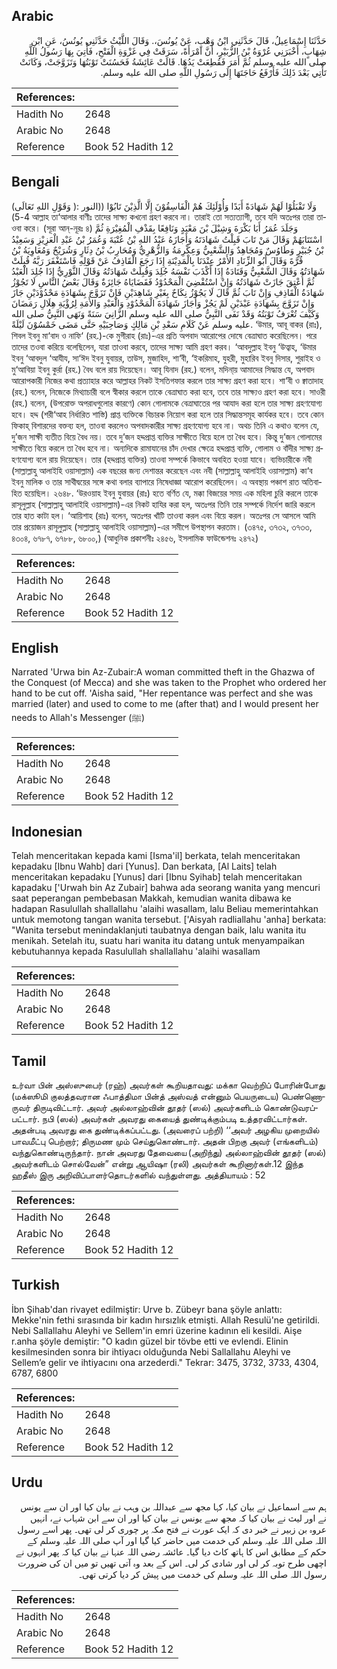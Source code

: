 ## Arabic


<div dir="rtl" lang="ar" style={{fontSize:'larger',backgroundColor:'#f8f9fa',padding:20}}>
حَدَّثَنَا إِسْمَاعِيلُ، قَالَ حَدَّثَنِي ابْنُ وَهْبٍ، عَنْ يُونُسَ،‏.‏ وَقَالَ اللَّيْثُ حَدَّثَنِي يُونُسُ، عَنِ ابْنِ شِهَابٍ، أَخْبَرَنِي عُرْوَةُ بْنُ الزُّبَيْرِ، أَنَّ امْرَأَةً، سَرَقَتْ فِي غَزْوَةِ الْفَتْحِ، فَأُتِيَ بِهَا رَسُولُ اللَّهِ صلى الله عليه وسلم ثُمَّ أَمَرَ فَقُطِعَتْ يَدُهَا‏.‏ قَالَتْ عَائِشَةُ فَحَسُنَتْ تَوْبَتُهَا وَتَزَوَّجَتْ، وَكَانَتْ تَأْتِي بَعْدَ ذَلِكَ فَأَرْفَعُ حَاجَتَهَا إِلَى رَسُولِ اللَّهِ صلى الله عليه وسلم‏.‏
</div>
<div style={{backgroundColor:'#f8f9fa',padding:20, marginBottom: 10}}><table> <thead> <tr> <th>References:</th> <th></th> </tr> </thead> <tbody><tr><td>Hadith No</td><td>2648</td></tr><tr><td>Arabic No</td><td>2648</td></tr><tr><td>Reference</td><td>Book 52 Hadith 12</td></tr></tbody></table></div>

## Bengali


<div dir="ltr" lang="bn" style={{fontSize:'larger',backgroundColor:'#f8f9fa',padding:20}}>
(وَقَوْلِ اللهِ تَعَالَى )وَلَا تَقْبَلُوْا لَهُمْ شَهَادَةً أَبَدًا وَأُوْلَئِكَ هُمْ الْفَاسِقُوْنَ إِلَّا الَّذِيْنَ تَابُوْا ((النور : 4-5) আল্লাহ তা‘আলার বাণীঃ তাদের সাক্ষ্য কখনো গ্রহণ করবে না। তারাই তো সত্যত্যাগী, তবে যদি অতঃপর তারা তাওবা করে। (সূরা আন্-নূরঃ ৪) وَجَلَدَ عُمَرُ أَبَا بَكْرَةَ وَشِبْلَ بْنَ مَعْبَدٍ وَنَافِعًا بِقَذْفِ الْمُغِيْرَةِ ثُمَّ اسْتَتَابَهُمْ وَقَالَ مَنْ تَابَ قَبِلْتُ شَهَادَتَهُ وَأَجَازَهُ عَبْدُ اللهِ بْنُ عُتْبَةَ وَعُمَرُ بْنُ عَبْدِ الْعَزِيْزِ وَسَعِيْدُ بْنُ جُبَيْرٍ وَطَاوُسٌ وَمُجَاهِدٌ وَالشَّعْبِيُّ وَعِكْرِمَةُ وَالزُّهْرِيُّ وَمُحَارِبُ بْنُ دِثَارٍ وَشُرَيْحٌ وَمُعَاوِيَةُ بْنُ قُرَّةَ وَقَالَ أَبُو الزِّنَادِ الأَمْرُ عِنْدَنَا بِالْمَدِيْنَةِ إِذَا رَجَعَ الْقَاذِفُ عَنْ قَوْلِهِ فَاسْتَغْفَرَ رَبَّهُ قُبِلَتْ شَهَادَتُهُ وَقَالَ الشَّعْبِيُّ وَقَتَادَةُ إِذَا أَكْذَبَ نَفْسَهُ جُلِدَ وَقُبِلَتْ شَهَادَتُهُ وَقَالَ الثَّوْرِيُّ إِذَا جُلِدَ الْعَبْدُ ثُمَّ أُعْتِقَ جَازَتْ شَهَادَتُهُ وَإِنْ اسْتُقْضِيَ الْمَحْدُوْدُ فَقَضَايَاهُ جَائِزَةٌ وَقَالَ بَعْضُ النَّاسِ لَا تَجُوْزُ شَهَادَةُ الْقَاذِفِ وَإِنْ تَابَ ثُمَّ قَالَ لَا يَجُوْزُ نِكَاحٌ بِغَيْرِ شَاهِدَيْنِ فَإِنْ تَزَوَّجَ بِشَهَادَةِ مَحْدُوْدَيْنِ جَازَ وَإِنْ تَزَوَّجَ بِشَهَادَةِ عَبْدَيْنِ لَمْ يَجُزْ وَأَجَازَ شَهَادَةَ الْمَحْدُوْدِ وَالْعَبْدِ وَالأَمَةِ لِرُؤْيَةِ هِلَالِ رَمَضَانَ وَكَيْفَ تُعْرَفُ تَوْبَتُهُ وَقَدْ نَفَى النَّبِيُّ صلى الله عليه وسلم الزَّانِيَ سَنَةً وَنَهَى النَّبِيُّ صلى الله عليه وسلم عَنْ كَلَامِ سَعْدِ بْنِ مَالِكٍ وَصَاحِبَيْهِ حَتَّى مَضَى خَمْسُوْنَ لَيْلَةً. ‘উমার, আবূ বাকর (রাঃ), শিবল ইবনু মা‘বাদ ও নাফি‘ (রহ.)-কে মুগীরাহ (রাঃ)-এর প্রতি অপবাদ আরোপের দোষে বেত্রাঘাত করেছিলেন। পরে তাদের তওবা করিয়ে বলেছিলেন, যারা তাওবা করবে, তাদের সাক্ষ্য আমি গ্রহণ করব। ‘আবদুল্লাহ ইবনু ‘উত্বাহ, ‘উমার ইবনু ‘আবদুল ‘আযীয, সা‘ঈদ ইবনু যুবায়র, তাউস, মুজাহিদ, শা‘বী, ‘ইকরিমাহ, যুহরী, মুহারিব ইবনু দিসার, শুরাইহ ও মু‘আবিয়া ইবনু কুর্রা (রহ.) বৈধ বলে রায় দিয়েছেন। আবূ যিনাদ (রহ.) বলেন, মদিনা্য় আমাদের সিদ্ধান্ত যে, অপবাদ আরোপকারী নিজের কথা প্রত্যাহার করে আল্লাহর নিকট ইসতিগফার করলে তার সাক্ষ্য গ্রহণ করা হবে। শা‘বী ও ক্বাতাদাহ (রহ.) বলেন, নিজেকে মিথ্যাচারী বলে স্বীকার করলে তাকে বেত্রাঘাত করা হবে, তবে তার সাক্ষ্যও গ্রহণ করা হবে। সাওরী (রহ.) বলেন, (উপরোক্ত অপরাধগুলোর কারণে) কোন গোলামকে বেত্রাঘাতের পর আযাদ করা হলে তার সাক্ষ্য গ্রহণযোগ্য হবে। হদ্দ (শরী‘আহ নির্ধারিত শাস্তি) প্রাপ্ত ব্যক্তিকে বিচারক নিয়োগ করা হলে তার সিদ্ধান্তসমূহ কার্যকর হবে। তবে কোন ফিকাহ্ বিশারদের বক্তব্য হল, তাওবা করলেও অপবাদকারীর সাক্ষ্য গ্রহণযোগ্য হবে না। অথচ তিনি এ কথাও বলেন যে, দু’জন সাক্ষী ব্যতীত বিয়ে বৈধ নয়। তবে দু’জন হদ্দপ্রাপ্ত ব্যক্তির সাক্ষীতে বিয়ে হলে তা বৈধ হবে। কিন্তু দু’জন গোলামের সাক্ষীতে বিয়ে করলে তা বৈধ হবে না। অন্যদিকে রামাযানের চাঁদ দেখার ক্ষেত্রে হদ্দপ্রাপ্ত ব্যক্তি, গোলাম ও বাঁদীর সাক্ষ্য গ্রহণযোগ্য বলে রায় দিয়েছেন। তার (হদ্দপ্রাপ্ত ব্যক্তির) তাওবা সম্পর্কে কিভাবে অবহিত হওয়া যাবে। ব্যভিচারীকে নবী (সাল্লাল্লাহু আলাইহি ওয়াসাল্লাম) এক বছরের জন্য দেশান্তর করেছেন এবং নবী (সাল্লাল্লাহু আলাইহি ওয়াসাল্লাম) কা‘ব ইবনু মালিক ও তার সাথীদ্বয়ের সঙ্গে কথা বলার ব্যাপারে নিষেধাজ্ঞা আরোপ করেছিলেন। এ অবস্থায় পঞ্চাশ রাত অতিবাহিত হয়েছিল। ২৬৪৮. ‘উরওয়াহ ইবনু যুবায়র (রাঃ) হতে বর্ণিত যে, মক্কা বিজয়ের সময় এক মহিলা চুরি করলে তাকে রাসূলুল্লাহ (সাল্লাল্লাহু আলাইহি ওয়াসাল্লাম)-এর নিকট হাযির করা হল, অতঃপর তিনি তার সম্পর্কে নির্দেশ জারি করলে তার হাত কাটা হল। ‘আয়িশাহ (রাঃ) বলেন, অতঃপর খাঁটি তাওবা করল এবং বিয়ে করল। অতঃপর সে আসলে আমি তার প্রয়োজন রাসূলুল্লাহ (সাল্লাল্লাহু আলাইহি ওয়াসাল্লাম)-এর সমীপে উপস্থাপন করতাম। (৩৪৭৫, ৩৭৩২, ৩৭৩৩, ৪৩০৪, ৬৭৮৭, ৬৭৮৮, ৬৮০০,) (আধুনিক প্রকাশনীঃ ২৪৫৬, ইসলামিক ফাউন্ডেশনঃ ২৪৭২)
</div>
<div style={{backgroundColor:'#f8f9fa',padding:20, marginBottom: 10}}><table> <thead> <tr> <th>References:</th> <th></th> </tr> </thead> <tbody><tr><td>Hadith No</td><td>2648</td></tr><tr><td>Arabic No</td><td>2648</td></tr><tr><td>Reference</td><td>Book 52 Hadith 12</td></tr></tbody></table></div>

## English


<div dir="ltr" lang="en" style={{fontSize:'larger',backgroundColor:'#f8f9fa',padding:20}}>
Narrated 'Urwa bin Az-Zubair:A woman committed theft in the Ghazwa of the Conquest (of Mecca) and she was taken to the Prophet who ordered her hand to be cut off. 'Aisha said, "Her repentance was perfect and she was married (later) and used to come to me (after that) and I would present her needs to Allah's Messenger (ﷺ)
</div>
<div style={{backgroundColor:'#f8f9fa',padding:20, marginBottom: 10}}><table> <thead> <tr> <th>References:</th> <th></th> </tr> </thead> <tbody><tr><td>Hadith No</td><td>2648</td></tr><tr><td>Arabic No</td><td>2648</td></tr><tr><td>Reference</td><td>Book 52 Hadith 12</td></tr></tbody></table></div>

## Indonesian


<div dir="ltr" lang="id" style={{fontSize:'larger',backgroundColor:'#f8f9fa',padding:20}}>
Telah menceritakan kepada kami [Isma'il] berkata, telah menceritakan kepadaku [Ibnu Wahb] dari [Yunus]. Dan berkata, [Al Laits] telah menceritakan kepadaku [Yunus] dari [Ibnu Syihab] telah menceritakan kapadaku ['Urwah bin Az Zubair] bahwa ada seorang wanita yang mencuri saat peperangan pembebasan Makkah, kemudian wanita dibawa ke hadapan Rasulullah shallallahu 'alaihi wasallam, lalu Beliau memerintahkan untuk memotong tangan wanita tersebut. ['Aisyah radliallahu 'anha] berkata: "Wanita tersebut menindaklanjuti taubatnya dengan baik, lalu wanita itu menikah. Setelah itu, suatu hari wanita itu datang untuk menyampaikan kebutuhannya kepada Rasulullah shallallahu 'alaihi wasallam
</div>
<div style={{backgroundColor:'#f8f9fa',padding:20, marginBottom: 10}}><table> <thead> <tr> <th>References:</th> <th></th> </tr> </thead> <tbody><tr><td>Hadith No</td><td>2648</td></tr><tr><td>Arabic No</td><td>2648</td></tr><tr><td>Reference</td><td>Book 52 Hadith 12</td></tr></tbody></table></div>

## Tamil


<div dir="ltr" lang="ta" style={{fontSize:'larger',backgroundColor:'#f8f9fa',padding:20}}>
உர்வா பின் அஸ்ஸுபைர் (ரஹ்) அவர்கள் கூறியதாவது: மக்கா வெற்றிப் போரின்போது (மக்ஸூமி குலத்தவரான ஃபாத்திமா பின்த் அஸ்வத் என்னும் பெயருடைய) பெண்ணொருவர் திருடிவிட்டார். அவர் அல்லாஹ்வின் தூதர் (ஸல்) அவர்களிடம் கொண்டுவரப்பட்டார். நபி (ஸல்) அவர்கள் அவரது கையைத் துண்டிக்கும்படி உத்தரவிட்டார்கள். அதன்படி அவரது கை துண்டிக்கப்பட்டது. (அவரைப் பற்றி) ‘‘அவர் அழகிய முறையில் பாவமீட்பு பெற்றார்; திருமண மும் செய்துகொண்டார். அதன் பிறகு அவர் (எங்களிடம்) வந்துகொண்டிருந்தார். நான் அவரது தேவையை (அறிந்து) அல்லாஹ்வின் தூதர் (ஸல்) அவர்களிடம் சொல்வேன்” என்று ஆயிஷா (ரலி) அவர்கள் கூறினார்கள்.12 இந்த ஹதீஸ் இரு அறிவிப்பாளர்தொடர்களில் வந்துள்ளது. அத்தியாயம் : 52
</div>
<div style={{backgroundColor:'#f8f9fa',padding:20, marginBottom: 10}}><table> <thead> <tr> <th>References:</th> <th></th> </tr> </thead> <tbody><tr><td>Hadith No</td><td>2648</td></tr><tr><td>Arabic No</td><td>2648</td></tr><tr><td>Reference</td><td>Book 52 Hadith 12</td></tr></tbody></table></div>

## Turkish


<div dir="ltr" lang="tr" style={{fontSize:'larger',backgroundColor:'#f8f9fa',padding:20}}>
İbn Şihab'dan rivayet edilmiştir: Urve b. Zübeyr bana şöyle anlattı: Mekke'nin fethi sırasında bir kadın hırsızlık etmişti. Allah Resulü'ne getirildi. Nebi Sallallahu Aleyhi ve Sellem'in emri üzerine kadının eli kesildi. Aişe r.anha şöyle demiştir: "O kadın güzel bir tövbe etti ve evlendi. Elinin kesilmesinden sonra bir ihtiyacı olduğunda Nebi Sallallahu Aleyhi ve Sellem’e gelir ve ihtiyacını ona arzederdi." Tekrar: 3475, 3732, 3733, 4304, 6787, 6800
</div>
<div style={{backgroundColor:'#f8f9fa',padding:20, marginBottom: 10}}><table> <thead> <tr> <th>References:</th> <th></th> </tr> </thead> <tbody><tr><td>Hadith No</td><td>2648</td></tr><tr><td>Arabic No</td><td>2648</td></tr><tr><td>Reference</td><td>Book 52 Hadith 12</td></tr></tbody></table></div>

## Urdu


<div dir="rtl" lang="ur" style={{fontSize:'larger',backgroundColor:'#f8f9fa',padding:20}}>
ہم سے اسماعیل نے بیان کیا، کہا مجھ سے عبداللہ بن وہب نے بیان کیا اور ان سے یونس نے اور لیث نے بیان کیا کہ مجھ سے یونس نے بیان کیا اور ان سے ابن شہاب نے، انہیں عروہ بن زبیر نے خبر دی کہ ایک عورت نے فتح مکہ پر چوری کر لی تھی۔ پھر اسے رسول اللہ صلی اللہ علیہ وسلم کی خدمت میں حاضر کیا گیا اور آپ صلی اللہ علیہ وسلم کے حکم کے مطابق اس کا ہاتھ کاٹ دیا گیا۔ عائشہ رضی اللہ عنہا نے بیان کیا کہ پھر انہوں نے اچھی طرح توبہ کر لی اور شادی کر لی۔ اس کے بعد وہ آتی تھیں تو میں ان کی ضرورت رسول اللہ صلی اللہ علیہ وسلم کی خدمت میں پیش کر دیا کرتی تھی۔
</div>
<div style={{backgroundColor:'#f8f9fa',padding:20, marginBottom: 10}}><table> <thead> <tr> <th>References:</th> <th></th> </tr> </thead> <tbody><tr><td>Hadith No</td><td>2648</td></tr><tr><td>Arabic No</td><td>2648</td></tr><tr><td>Reference</td><td>Book 52 Hadith 12</td></tr></tbody></table></div>